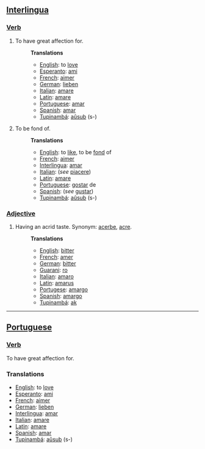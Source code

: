 ==[[Interlingua]]==
===[[Verb]]===
#To have great affection for.
#:'''Translations'''
#:*[[English]]: to [[love]]
#:*[[Esperanto]]: [[ami]]
#:*[[French]]: [[aimer]]
#:*[[German]]: [[lieben]]
#:*[[Italian]]: [[amare]]
#:*[[Latin]]: [[amare]]
#:*[[Portuguese]]: [[amar]]
#:*[[Spanish]]: [[amar]]
#:*[[Tupinambá]]: [[aûsub]] (s-)
#To be fond of.
#:'''Translations'''
#:*[[English]]: to [[like]], to be [[fond]] of
#:*[[French]]: [[aimer]]
#:*[[Interlingua]]: [[amar]]
#:*[[Italian]]: (''see'' [[piacere]])
#:*[[Latin]]: [[amare]]
#:*[[Portuguese]]: [[gostar]] de
#:*[[Spanish]]: (''see'' [[gustar]])
#:*[[Tupinambá]]: [[aûsub]] (s-)
===[[Adjective]]===
#Having an acrid taste. Synonym: [[acerbe]], [[acre]].
#:'''Translations'''
#:*[[English]]: [[bitter]]
#:*[[French]]: [[amer]]
#:*[[German]]: [[bitter]]
#:*[[Guarani]]: [[ro]]
#:*[[Italian]]: [[amaro]]
#:*[[Latin]]: [[amarus]]
#:*[[Portugese]]: [[amargo]]
#:*[[Spanish]]: [[amargo]]
#:*[[Tupinambá]]: [[ak]]
----
==[[Portuguese]]==
===[[Verb]]===
To have great affection for.
===Translations===
*[[English]]: to [[love]]
*[[Esperanto]]: [[ami]]
*[[French]]: [[aimer]]
*[[German]]: [[lieben]]
*[[Interlingua]]: [[amar]]
*[[Italian]]: [[amare]]
*[[Latin]]: [[amare]]
*[[Spanish]]: [[amar]]
*[[Tupinambá]]: [[aûsub]] (s-)